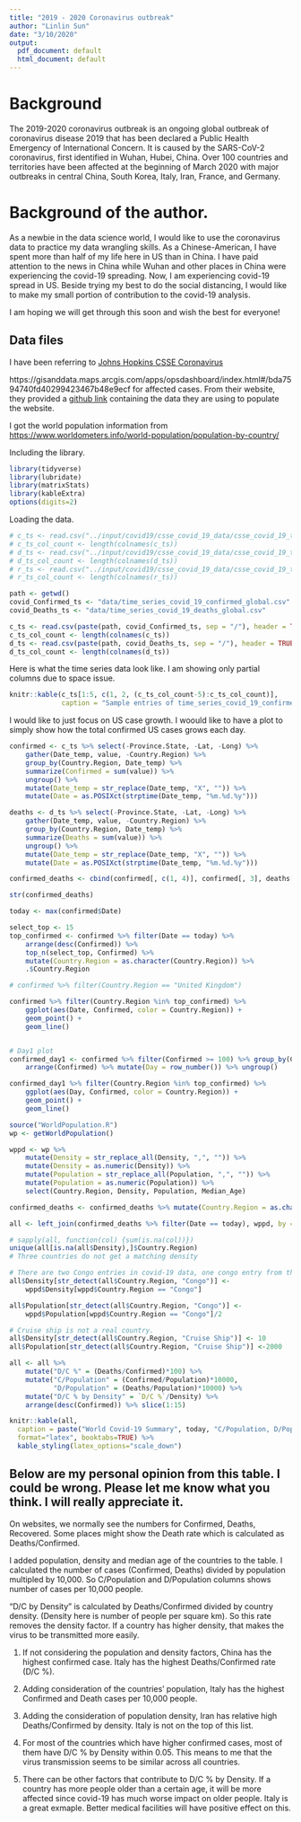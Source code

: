 ```yaml
---
title: "2019 - 2020 Coronavirus outbreak"
author: "Linlin Sun"
date: "3/10/2020"
output:
  pdf_document: default
  html_document: default
---
```


# Background

The 2019-2020 coronavirus outbreak is an ongoing global outbreak of coronavirus disease 2019 that has been declared a Public Health Emergency of International Concern. It is caused by the SARS-CoV-2 coronavirus, first identified in Wuhan, Hubei, China. Over 100 countries and territories have been affected at the beginning of March 2020 with major outbreaks in central China, South Korea, Italy, Iran, France, and Germany. 

# Background of the author. 
As a newbie in the data science world, I would like to use the coronavirus data to practice my data wrangling skills. 
As a Chinese-American, I have spent more than half of my life here in US than in China. I have paid attention to the news in China while Wuhan and other places in China were experiencing the covid-19 spreading. Now, I am experiencing covid-19 spread in US. Beside trying my best to do the social distancing, I would like to make my small portion of contribution to the covid-19 analysis. 

I am hoping we will get through this soon and wish the best for everyone!

## Data files

I have been referring to [Johns Hopkins CSSE Coronavirus](
https://gisanddata.maps.arcgis.com/apps/opsdashboard/index.html#/bda7594740fd40299423467b48e9ecf)

https://gisanddata.maps.arcgis.com/apps/opsdashboard/index.html#/bda7594740fd40299423467b48e9ecf 
for affected cases. From their website, they provided a [github link](https://github.com/CSSEGISandData/COVID-19/tree/master/csse_covid_19_data/csse_covid_19_time_series) containing the data they are using to populate the website. 

I got the world population information from [https://www.worldometers.info/world-population/population-by-country/](
https://www.worldometers.info/world-population/population-by-country/)

Including the library. 

```r
library(tidyverse)
library(lubridate)
library(matrixStats)
library(kableExtra)
options(digits=2)
```

Loading the data. 

```r
# c_ts <- read.csv("../input/covid19/csse_covid_19_data/csse_covid_19_time_series/time_series_19-covid-Confirmed.csv", header = TRUE)
# c_ts_col_count <- length(colnames(c_ts))
# d_ts <- read.csv("../input/covid19/csse_covid_19_data/csse_covid_19_time_series/time_series_19-covid-Deaths.csv", header = TRUE)
# d_ts_col_count <- length(colnames(d_ts))
# r_ts <- read.csv("../input/covid19/csse_covid_19_data/csse_covid_19_time_series/time_series_19-covid-Recovered.csv", header = TRUE)
# r_ts_col_count <- length(colnames(r_ts))

```

```r
path <- getwd()
covid_Confirmed_ts <- "data/time_series_covid_19_confirmed_global.csv"
covid_Deaths_ts <- "data/time_series_covid_19_deaths_global.csv"

c_ts <- read.csv(paste(path, covid_Confirmed_ts, sep = "/"), header = TRUE)
c_ts_col_count <- length(colnames(c_ts))
d_ts <- read.csv(paste(path, covid_Deaths_ts, sep = "/"), header = TRUE)
d_ts_col_count <- length(colnames(d_ts))
```


Here is what the time series data look like. I am showing only partial columns due to space issue. 

```r
knitr::kable(c_ts[1:5, c(1, 2, (c_ts_col_count-5):c_ts_col_count)], 
             caption = "Sample entries of time_series_covid_19_confirmed_global.csv")
```

I would like to just focus on US case growth. I woould like to have a plot to simply show how the total confirmed US cases grows each day. 



```r
confirmed <- c_ts %>% select(-Province.State, -Lat, -Long) %>%
    gather(Date_temp, value, -Country.Region) %>%
    group_by(Country.Region, Date_temp) %>%
    summarize(Confirmed = sum(value)) %>%
    ungroup() %>%
    mutate(Date_temp = str_replace(Date_temp, "X", "")) %>%
    mutate(Date = as.POSIXct(strptime(Date_temp, "%m.%d.%y")))

deaths <- d_ts %>% select(-Province.State, -Lat, -Long) %>%
    gather(Date_temp, value, -Country.Region) %>%
    group_by(Country.Region, Date_temp) %>%
    summarize(Deaths = sum(value)) %>%
    ungroup() %>%
    mutate(Date_temp = str_replace(Date_temp, "X", "")) %>%
    mutate(Date = as.POSIXct(strptime(Date_temp, "%m.%d.%y")))

confirmed_deaths <- cbind(confirmed[, c(1, 4)], confirmed[, 3], deaths[3])

str(confirmed_deaths)

today <- max(confirmed$Date)

```

```r
select_top <- 15
top_confirmed <- confirmed %>% filter(Date == today) %>% 
    arrange(desc(Confirmed)) %>% 
    top_n(select_top, Confirmed) %>% 
    mutate(Country.Region = as.character(Country.Region)) %>% 
    .$Country.Region

# confirmed %>% filter(Country.Region == "United Kingdom")

confirmed %>% filter(Country.Region %in% top_confirmed) %>% 
    ggplot(aes(Date, Confirmed, color = Country.Region)) +
    geom_point() + 
    geom_line()


# Day1 plot
confirmed_day1 <- confirmed %>% filter(Confirmed >= 100) %>% group_by(Country.Region) %>% 
    arrange(Confirmed) %>% mutate(Day = row_number()) %>% ungroup()

confirmed_day1 %>% filter(Country.Region %in% top_confirmed) %>%
    ggplot(aes(Day, Confirmed, color = Country.Region)) +
    geom_point() + 
    geom_line()


```


```r
source("WorldPopulation.R")
wp <- getWorldPopulation()

```

```r
wppd <- wp %>% 
    mutate(Density = str_replace_all(Density, ",", "")) %>% 
    mutate(Density = as.numeric(Density)) %>% 
    mutate(Population = str_replace_all(Population, ",", "")) %>% 
    mutate(Population = as.numeric(Population)) %>% 
    select(Country.Region, Density, Population, Median_Age)

confirmed_deaths <- confirmed_deaths %>% mutate(Country.Region = as.character(Country.Region))

all <- left_join(confirmed_deaths %>% filter(Date == today), wppd, by = "Country.Region")

# sapply(all, function(col) {sum(is.na(col))})
unique(all[is.na(all$Density),]$Country.Region)
# Three countries do not get a matching density

# There are two Congo entries in covid-19 data, one congo entry from the world population data
all$Density[str_detect(all$Country.Region, "Congo")] <- 
    wppd$Density[wppd$Country.Region == "Congo"]

all$Population[str_detect(all$Country.Region, "Congo")] <-
    wppd$Population[wppd$Country.Region == "Congo"]/2

# Cruise ship is not a real country. 
all$Density[str_detect(all$Country.Region, "Cruise Ship")] <- 10
all$Population[str_detect(all$Country.Region, "Cruise Ship")] <-2000
```


```r
all <- all %>% 
    mutate("D/C %" = (Deaths/Confirmed)*100) %>% 
    mutate("C/Population" = (Confirmed/Population)*10000, 
           "D/Population" = (Deaths/Population)*10000) %>%
    mutate("D/C % by Density" = `D/C %`/Density) %>% 
    arrange(desc(Confirmed)) %>% slice(1:15)

knitr::kable(all,
  caption = paste("World Covid-19 Summary", today, "C/Population, D/Population, R/Population are per 10,000 people", sep = " "),
  format="latex", booktabs=TRUE) %>%
  kable_styling(latex_options="scale_down")

```



## Below are my personal opinion from this table. I could be wrong. Please let me know what you think. I will really appreciate it. 
On websites, we normally see the numbers for Confirmed, Deaths, Recovered. Some places might show the Death rate which is calculated as Deaths/Confirmed. 

I added population, density and median age of the countries to the table. I calculated the number of cases (Confirmed, Deaths) divided by population multipled by 10,000. So C/Population and D/Population columns shows number of cases per 10,000 people. 

"D/C by Density" is calculated by Deaths/Confirmed divided by country density. (Density here is number of people per square km). So this rate removes the density factor. If a country has higher density, that makes the virus to be transmitted more easily. 


1. If not considering the population and density factors, China has the highest confirmed case. Italy has the highest 
Deaths/Confirmed rate (D/C %). 

2. Adding consideration of the countries' population, Italy has the highest Confirmed and Death cases per 10,000 people. 

3. Adding the consideration of population density, Iran has relative high Deaths/Confirmed by density. Italy is not on the top of this list.

4. For most of the countries which have higher confirmed cases, most of them have D/C % by Density within 0.05. This means to me that the virus transmission seems to be similar across all countries. 

5. There can be other factors that contribute to D/C % by Density. If a country has more people older than a certain age, it will be more affected since covid-19 has much worse impact on older people. Italy is a great exmaple. Better medical facilities will have positive effect on this. 





